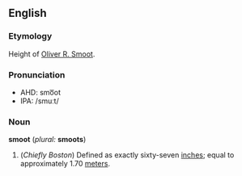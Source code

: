 ==English==

===Etymology===
Height of [http://en.wikipedia.org/wiki/Oliver_R._Smoot Oliver R. Smoot].

===Pronunciation===
* AHD: smo͞ot
* IPA: /smuːt/

===Noun===
'''smoot''' (''plural:'' '''smoots''')

# (''Chiefly Boston'') Defined as exactly sixty-seven [[inch|inches]]; equal to approximately 1.70 [[meter|meters]].